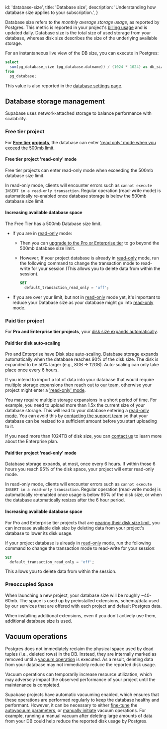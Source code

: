 
  id: 'database-size',
  title: 'Database size',
  description: 'Understanding how database size applies to your subscription.',
}

Database size refers to the _monthly average storage usage_, as reported by Postgres. This metric is reported in your project's [billing usage](https://app.supabase.com/project/_/settings/billing/usage) and is updated daily.
Database size is the total size of used storage from your database, whereas disk size describes the size of the underlying available storage.

For an instantaneous live view of the DB size, you can execute in Postgres:

```sql
select
  sum(pg_database_size (pg_database.datname)) / (1024 * 1024) as db_size_mb
from
  pg_database;
```

This value is also reported in the [database settings page](https://app.supabase.com/project/_/settings/database).

## Database storage management

Supabase uses network-attached storage to balance performance with scalability.

### Free tier project

For [**Free tier projects**](#free-tier-project), the database can enter ['read only' mode when you exceed the 500mb limit](#free-tier-project-read-only-mode).

#### Free tier project 'read-only' mode

Free tier projects can enter read-only mode when exceeding the 500mb database size limit.

In read-only mode, clients will encounter errors such as `cannot execute INSERT in a read-only transaction`.
Regular operation (read-write mode) is automatically re-enabled once database storage is below the 500mb database size limit.

#### Increasing available database space

The Free Tier has a 500mb Database size limit.

- If you are in [read-only](#free-tier-project-read-only-mode) mode:

  - Then you can [upgrade to the Pro or Enterprise tier](https://app.supabase.com/project/_/settings/billing/subscription) to go beyond the 500mb database size limit.
  - However; If your project database is already in [read-only](#free-tier-project-read-only-mode) mode, run the following command to change the transaction mode to read-write for your session
    (This allows you to delete data from within the session).

    ```sql
    SET
      default_transaction_read_only = 'off';
    ```

- If you are over your limit, but not in [read-only](#free-tier-project-read-only-mode) mode yet, it's important to reduce your Database size as your database might go into [read-only](#free-tier-project-read-only-mode) mode.

### Paid tier project

For **Pro and Enterprise tier projects**, your [disk size expands automatically](#paid-tier-disk-auto-scaling).

#### Paid tier disk auto-scaling

Pro and Enterprise have Disk size auto-scaling. Database storage expands automatically when the database reaches 90% of the disk size. The disk is expanded to be 50% larger (e.g., 8GB -> 12GB).
Auto-scaling can only take place once every 6 hours.

<Admonition type="caution">

If you intend to import a lot of data into your database that would require multiple storage expansions then [reach out to our team](https://app.supabase.com/support/new), otherwise your project might enter a ['read-only' mode](#paid-tier-project-read-only-mode).

</Admonition>

You may require multiple storage expansions in a short period of time. For example, you need to upload more than 1.5x the current size of your database storage. This will lead to your database entering a [read-only mode](#paid-tier-project-read-only-mode). You can avoid this by [contacting the support team](https://app.supabase.com/support/new) so that your database can be resized to a sufficient amount before you start uploading to it.

If you need more than 1024TB of disk size, you can [contact us](https://app.supabase.com/support/new) to learn more about the Enterprise plan.

#### Paid tier project 'read-only' mode

Database storage expands, at most, once every 6 hours.
If within those 6 hours you reach 95% of the disk space, your project will enter read-only mode.

In read-only mode, clients will encounter errors such as `cannot execute INSERT in a read-only transaction`.
Regular operation (read-write mode) is automatically re-enabled once usage is below 95% of the disk size, or when the database automatically resizes after the 6 hour period.

#### Increasing available database space

For Pro and Enterprise tier projects that are [nearing their disk size limit](#paid-tier-project-read-only-mode), you can increase available disk size by deleting data from your project's database to lower its disk usage.

If your project database is already in [read-only](#paid-tier-project-read-only-mode) mode, run the following command to change the transaction mode to read-write for your session:

```sql
SET
  default_transaction_read_only = 'off';
```

This allows you to delete data from within the session.

### Preoccupied Space

When launching a new project, your database size will be roughly ~40-60mb.
The space is used up by preinstalled extensions, schema/data used by our services that are offered with each project and default Postgres data.

When installing additional extensions, even if you don't actively use them, additional database size is used.

## Vacuum operations

Postgres does not immediately reclaim the physical space used by dead tuples (i.e., deleted rows) in the DB. Instead, they are internally marked as removed until a [vacuum operation](https://www.postgresql.org/docs/current/routine-vacuuming.html) is executed.
As a result, deleting data from your database may not immediately reduce the reported disk usage.

<Admonition type="note">

Vacuum operations can temporarily increase resource utilization, which may adversely impact the observed performance of your project until the maintenance is completed.

</Admonition>

Supabase projects have automatic vacuuming enabled, which ensures that these operations are performed regularly to keep the database healthy and performant.
However, it can be necessary to either [fine-tune](https://www.percona.com/blog/2018/08/10/tuning-autovacuum-in-postgresql-and-autovacuum-internals/)
the [autovacuum parameters](https://www.enterprisedb.com/blog/postgresql-vacuum-and-analyze-best-practice-tips),
or [manually initiate](https://www.postgresql.org/docs/current/sql-vacuum.html) vacuum operations.
For example, running a manual vacuum after deleting large amounts of data from your DB could help reduce the reported disk usage by Postgres.


